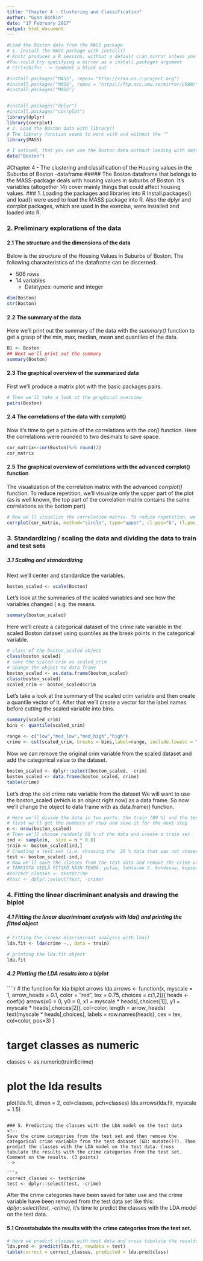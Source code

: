```yaml
---
title: "Chapter 4 - Clustering and Classification"
author: "Gyan Dookie"
date: "17 February 2017"
output: html_document
---
```

```r
#Load the Boston data from the MASS package
# 1. install the MASS package with install()
# Knitr produces a R session, without a default cran mirror unless you specifically asked for one. We tend to forget we need to set up CRAN for every R session when we use Rstudio because it takes care of it, but only for interactive use, not for knitr.
#You could try specifying a mirror as a install.packages argument
# ctrl+shif+c --> comment a block out

#install.packages("MASS", repos= "http://cran.us.r-project.org")
#install.packages("MASS", repos = "https://ftp.acc.umu.se/mirror/CRAN/")
#install.packages("MASS")


#install.packages("dplyr")
#install.packages("corrplot")
library(dplyr)
library(corrplot)
# 2. Load the Boston data with library()
# The library function seems to work with and without the ""
library(MASS)

# I noticed, that you can use the Boston data without loading with data (if you loaded MASS with the library() function. Nevertheless, let's anyway use data as in the Datacamp exercise)
data("Boston")

```

#Chapter 4 - The clustering and classification of the Housing values in the Suburbs of Boston -dataframe
##### The Boston dataframe that belongs to the MASS-package deals with housing values in suburbs of Boston. It's variables (altogether 14) cover mainly things that could affect housing values.
### 1. Loading the packages and libraries into R
Install.packages() and load() were used to load the MASS package into R. Also the dplyr and corrplot packages, which are used in the exercise, were installed and loaded into R.

### 2. Preliminary explorations of the data
#### **2.1 The structure and the dimensions of the data**
Below is the structure of the Housing Values in Suburbs of Boston. The following characteristics of the dataframe can be discerned.

* 506 rows
* 14 variables
    * Datatypes: numeric and integer




```r

dim(Boston)
str(Boston)

```
<!--Show a graphical overview of the data (GD:how many variables / plot?) and show summaries of the variables in the data (GD: kertaa summary()-funktion toimita). Describe and interpret the outputs, commenting on the distributions of the variables and the relationships between them.-->

#### **2.2 The summary of the data**
Here we'll print out the summary of the data with the *summary()* function to get a grasp of the min, max, median, mean and quantiles of the data.

```r
B1 <- Boston
## Next we'll print out the summary
summary(Boston)


```

#### **2.3 The graphical overview of the summarized data**
First we'll produce a matrix plot with the basic packages pairs.

```r
# Then we'll take a look at the graphical overview
pairs(Boston)


```

#### **2.4 The correlations of the data with corrplot()**

Now it's time to get a picture of the correlations with the  *cor()* function. Here the correlations were rounded to two desimals to save space.

```r

cor_matrix<-cor(Boston)%>% round(2)
cor_matrix


```

#### **2.5 The graphical overview of correlations with the advanced corrplot() function**

The visualization of the correlation matrix with the advanced *corrplot()* function. To reduce repetition, we'll visualize only the upper part of the plot (as is well known, the top part of the correlation matrix contains the same correlations as the bottom part)

```r
# Now we'll visualize the correlation matrix. To reduce repetition, we'll visualize only the upper part of the plot (as is well known, the top part of the correlation matrix contains the same correlations as the bottom part)
corrplot(cor_matrix, method="circle", type="upper", cl.pos="b", tl.pos = "d", tl.cex=0.6)


```
<!-- Standardize the dataset and print out summaries of the scaled data. How did the variables change? Create a categorical variable of the crime rate in the Boston dataset (from the scaled crime rate). Use the quantiles as the break points in the categorical variable. Drop the old crime rate variable from the dataset. Divide the dataset to train and test sets, so that 80% of the data belongs to the train set. (2 points) -->

### 3. Standardizing / scaling the data and dividing the data to train and test sets

##### **3.1 Scaling and standardizing**
Next we'll center and standardize the variables.

```r

boston_scaled <- scale(Boston)

```

Let's look at the summaries of the scaled variables and see how the variables changed ( e.g. the means.

```r
summary(boston_scaled)
```

Here we'll create a categorical dataset of the crime rate variable in the scaled Boston dataset using quantiles as the break points in the categorical variable.

```r
# class of the boston_scaled object
class(boston_scaled)
# save the scaled crim as scaled_crim
# change the object to data frame
boston_scaled <- as.data.frame(boston_scaled)
class(boston_scaled)
scaled_crim <- boston_scaled$crim
```

Let's take a look at the summary of the scaled crim variable and then create a quantile vector of it. After that we'll create a vector for the label names before cutting the scaled variable into bins.

```r

summary(scaled_crim)
bins <- quantile(scaled_crim)

range <- c("low","med_low","med_high","high")
crime <- cut(scaled_crim, breaks = bins,label=range, include.lowest = TRUE)
```

Now we can remove the original crim variable from the scaled dataset and add the categorical value to the dataset.

```r

boston_scaled <- dplyr::select(boston_scaled, -crim)
boston_scaled <- data.frame(boston_scaled, crime)
table(crime)
```

Let's drop the old crime rate variable from the dataset
We will want to use the boston_scaled (which is an object right now) as a data frame. So now we'll change the object to data frame with as.data.frame() function.

```r

# Here we'll divide the data in two parts: the train (80 %) and the test (20 %) sets
# first we'll get the numbers of rows and save it for the next step
n <- nrow(boston_scaled)
# Then we'll choose randomly 80 % of the data and create a train set
ind <- sample(n,  size = n * 0.8)
train <- boston_scaled[ind,]
# Creating a test set (i.e. choosing the  20 % data that was not chosen by the sample() function) is based on what we did before
test <- boston_scaled[-ind,]
# Now we'll save the classes from the test data and remove the crime variable from the test data
# TARKISTA VIELÄ PITIKÖ NÄIN TEHDÄ: pitää, tehtävän 5. kohdassa, kopioi/siirrä seuraavat 2 riviä sinne
#correct_classes <- test$crime
#test <- dplyr::select(test, -crime)
```
<!-- Fit the linear discriminant analysis on the train set. Use the categorical crime rate as the target variable and all the other variables in the dataset as predictor variables. Draw the LDA (bi)plot. (3 points) -->

### 4. Fitting the linear discriminant analysis and drawing the biplot
##### **4.1 Fitting the linear discriminant analysis with lda() and printing the fitted object**

```r
# Fitting the linear discriminant analysis with lda()
lda.fit <- lda(crime ~., data = train)

# printing the lda.fit object
lda.fit

```


##### **4.2 Plotting the LDA results into a biplot**

````r
# the function for lda biplot arrows
lda.arrows <- function(x, myscale = 1, arrow_heads = 0.1, color = "red", tex = 0.75, choices = c(1,2)){
  heads <- coef(x)
  arrows(x0 = 0, y0 = 0, 
         x1 = myscale * heads[,choices[1]], 
         y1 = myscale * heads[,choices[2]], col=color, length = arrow_heads)
  text(myscale * heads[,choices], labels = row.names(heads), 
       cex = tex, col=color, pos=3)
}

# target classes as numeric
classes <- as.numeric(train$crime)

# plot the lda results
plot(lda.fit, dimen = 2, col=classes, pch=classes)
lda.arrows(lda.fit, myscale = 1.5)

```

### 5. Predicting the classes with the LDA model on the test data
<!-- 
Save the crime categories from the test set and then remove the categorical crime variable from the test dataset (GD: mutate()?). Then predict the classes with the LDA model on the test data. Cross tabulate the results with the crime categories from the test set. Comment on the results. (3 points)
-->

```r
correct_classes <- test$crime
test <- dplyr::select(test, -crime)
```

After the crime categories have been saved for later use and the crime variable have been removed from the test data set like this: *dplyr::select(test, -crime)*, it's time to predict the classes with the LDA model on the test data.

#### **5.1 Crosstabulate the results with the crime categories from the test set.**

```r
# Here we predict classes with test data and cross tabulate the results
lda.pred <- predict(lda.fit, newdata = test)
table(correct = correct_classes, predicted = lda.pred$class)

```


<!-- Reload the Boston dataset and standardize the dataset (we did not do this in the Datacamp exercises, but you should scale the variables to get comparable distances). Calculate the distances between the observations. Run k-means algorithm on the dataset. Investigate what is the optimal number of clusters and run the algorithm again. Visualize the clusters (for example with the pairs() or ggpairs() functions, where the clusters are separated with colors) and interpret the results. (4 points) -->
